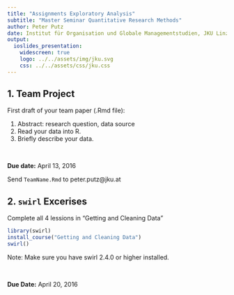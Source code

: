 ```yaml
---
title: "Assignments Exploratory Analysis"
subtitle: "Master Seminar Quantitative Research Methods"
author: Peter Putz
date: Institut für Organisation und Globale Managementstudien, JKU Linz
output: 
  ioslides_presentation:
    widescreen: true
    logo: ../../assets/img/jku.svg
    css: ../../assets/css/jku.css
---
```


## 1. Team Project

First draft of your team paper (.Rmd file):

1. Abstract: research question, data source
2. Read your data into R.
3. Briefly describe your data.

\

**Due date:** April 13, 2016

Send `TeamName.Rmd` to peter.putz@jku.at



## 2. `swirl` Excerises

Complete all 4 lessions in "Getting and Cleaning Data"

```r
library(swirl)
install_course("Getting and Cleaning Data")
swirl()
```

Note: Make sure you have swirl 2.4.0 or higher installed.

\

**Due Date:** April 20, 2016